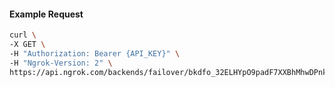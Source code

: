 #### Example Request

```bash
curl \
-X GET \
-H "Authorization: Bearer {API_KEY}" \
-H "Ngrok-Version: 2" \
https://api.ngrok.com/backends/failover/bkdfo_32ELHYpO9padF7XXBhMhwDPnkxI
```
